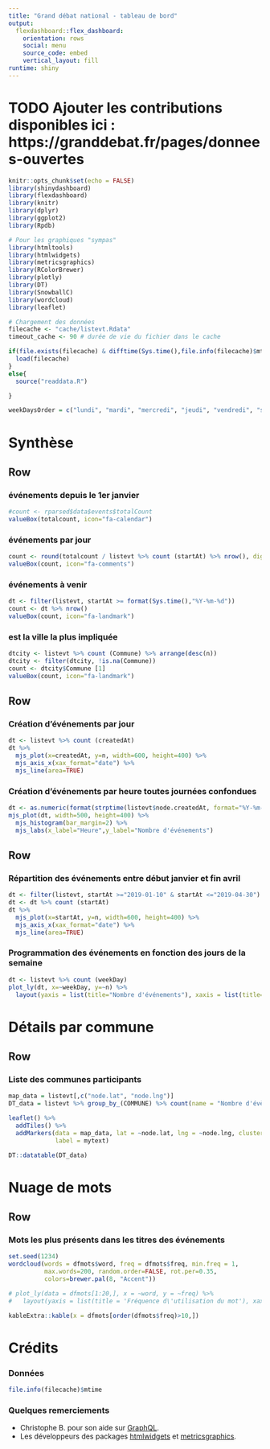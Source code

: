 ---
title: "Grand débat national - tableau de bord"
output: 
  flexdashboard::flex_dashboard:
    orientation: rows
    social: menu
    source_code: embed
    vertical_layout: fill
runtime: shiny
---
# TODO Ajouter les contributions disponibles ici : https://granddebat.fr/pages/donnees-ouvertes


```{r setup, include=FALSE}
knitr::opts_chunk$set(echo = FALSE)
library(shinydashboard)
library(flexdashboard)
library(knitr)
library(dplyr)
library(ggplot2)
library(Rpdb)

# Pour les graphiques "sympas"
library(htmltools)
library(htmlwidgets)
library(metricsgraphics)
library(RColorBrewer)
library(plotly)
library(DT)
library(SnowballC)
library(wordcloud)
library(leaflet)

# Chargement des données
filecache <- "cache/listevt.Rdata"
timeout_cache <- 90 # durée de vie du fichier dans le cache

if(file.exists(filecache) & difftime(Sys.time(),file.info(filecache)$mtime) < 1/24/60*timeout_cache){
  load(filecache) 
}
else{
  source("readdata.R")

}

weekDaysOrder = c("lundi", "mardi", "mercredi", "jeudi", "vendredi", "samedi", "dimanche")

```

Synthèse
=======================================================================

Row
-----------------------------------------------------------------------

### événements depuis le 1er janvier

```{r}
#count <- rparsed$data$events$totalCount
valueBox(totalcount, icon="fa-calendar")
```

### événements par jour

```{r}
count <- round(totalcount / listevt %>% count (startAt) %>% nrow(), digits = 0)
valueBox(count, icon="fa-comments")
```

### événements à venir

```{r}
dt <- filter(listevt, startAt >= format(Sys.time(),"%Y-%m-%d"))
count <- dt %>% nrow()
valueBox(count, icon="fa-landmark")
```

### est la ville la plus impliquée

```{r}
dtcity <- listevt %>% count (Commune) %>% arrange(desc(n))
dtcity <- filter(dtcity, !is.na(Commune))
count <- dtcity$Commune [1]
valueBox(count, icon="fa-landmark")
```


Row
-----------------------------------------------------------------------

### Création d'événements par jour

```{r histo_createAt, echo=FALSE}
dt <- listevt %>% count (createdAt)
dt %>%
  mjs_plot(x=createdAt, y=n, width=600, height=400) %>%
  mjs_axis_x(xax_format="date") %>% 
  mjs_line(area=TRUE)
```

### Création d'événements par heure toutes journées confondues

```{r histo_hours, echo=FALSE}
dt <- as.numeric(format(strptime(listevt$node.createdAt, format="%Y-%m-%d %H:%M:%S"), "%H"))
mjs_plot(dt, width=500, height=400) %>%
  mjs_histogram(bar_margin=2) %>%
  mjs_labs(x_label="Heure",y_label="Nombre d'événements")
```



Row
-----------------------------------------------------------------------
### Répartition des événements entre début janvier et fin avril

```{r histo_startAt, echo=FALSE}
dt <- filter(listevt, startAt >="2019-01-10" & startAt <="2019-04-30")
dt <- dt %>% count (startAt)
dt %>%
  mjs_plot(x=startAt, y=n, width=600, height=400) %>%
  mjs_axis_x(xax_format="date") %>% 
  mjs_line(area=TRUE)
```


### Programmation des événements en fonction des jours de la semaine

```{r histo_weekdays, echo=FALSE}
dt <- listevt %>% count (weekDay)
plot_ly(dt, x=~weekDay, y=~n) %>% 
  layout(yaxis = list(title="Nombre d'événements"), xaxis = list(title=""))
```

Détails par commune
=======================================================================

Row
-----------------------------------------------------------------------
### Liste des communes participants

```{r dtcity, echo=FALSE}

map_data = listevt[,c("node.lat", "node.lng")]
DT_data = listevt %>% group_by_(COMMUNE) %>% count(name = "Nombre d'évènements")

leaflet() %>%
  addTiles() %>%
  addMarkers(data = map_data, lat = ~node.lat, lng = ~node.lng, clusterOptions = markerClusterOptions(), 
             label = mytext)

DT::datatable(DT_data)

```


Nuage de mots
=======================================================================

Row
-----------------------------------------------------------------------
### Mots les plus présents dans les titres des événements

```{r wordcloud, echo=FALSE}
set.seed(1234)
wordcloud(words = dfmots$word, freq = dfmots$freq, min.freq = 1,
          max.words=200, random.order=FALSE, rot.per=0.35, 
          colors=brewer.pal(8, "Accent"))

# plot_ly(data = dfmots[1:20,], x = ~word, y = ~freq) %>%
#   layout(yaxis = list(title = 'Fréquence d\'utilisation du mot'), xaxis = list(title = 'Mot'))

kableExtra::kable(x = dfmots[order(dfmots$freq)>10,])
```


Crédits
=======================================================================

### Données
```{r , echo=FALSE}
file.info(filecache)$mtime
```

### Quelques remerciements

- Christophe B. pour son aide sur [GraphQL](https://graphql.org/).
- Les développeurs des packages [htmlwidgets](https://www.htmlwidgets.org/) et [metricsgraphics](https://metricsgraphicsjs.org/).
